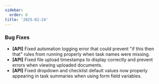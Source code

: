 ```yaml
---
sidebar:
  order: 8
title: '2025-02-24'
---
```


### Bug Fixes

- **[API]** Fixed automation logging error that could prevent "if this then that" rules from running properly when task names were missing.
- **[API]** Fixed file upload timestamps to display correctly and prevent errors when viewing uploaded documents.
- **[API]** Fixed dropdown and checklist default values now properly appearing in task summaries when using form field variables.